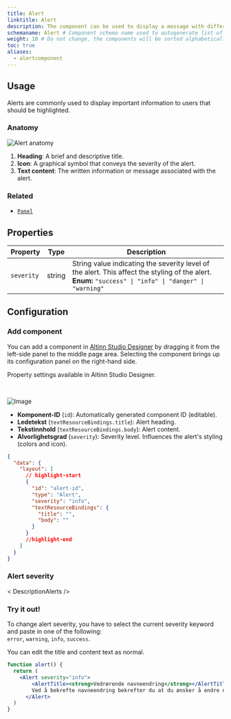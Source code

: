 ```yaml
---
title: Alert
linktitle: Alert
description: The component can be used to display a message with different levels of severity.
schemaname: Alert # Component schema name used to autogenerate list of properties from json schema (replace with appropriate component name)
weight: 10 # Do not change, the components will be sorted alphabetically
toc: true
aliases:
  - alertcomponent
---
```



## Usage

Alerts are commonly used to display important information to users that should be highlighted.

### Anatomy

![Alert anatomy](Alert-anatomy.png)

1. **Heading**: A brief and descriptive title.
2. **Icon**: A graphical symbol that conveys the severity of the alert.
3. **Text content**: The written information or message associated with the alert.

### Related

- [`Panel`](//)

## Properties

| **Property** | **Type** | **Description**                                                                                                                                         |
| ------------ | -------- | ------------------------------------------------------------------------------------------------------------------------------------------------------- |
| `severity`   | string   | String value indicating the severity level of the alert. This affect the styling of the alert. **Enum:** `"success" \| "info" \| "danger" \| "warning"` |

## Configuration

### Add component

You can add a component in [Altinn Studio Designer](./) by dragging it from the left-side panel to the middle page area.
Selecting the component brings up its configuration panel on the right-hand side.

<Tabs>
  <TabItem value="asd" label="Altinn Studio Designer" default>

Property settings available in Altinn Studio Designer.

<br />

![Image](./Alert-settings-panel.png)

<ul>
  <li>
    <strong>Komponent-ID</strong> (<code>id</code>): Automatically generated
    component ID (editable).
  </li>
  <li>
    <strong>Ledetekst</strong> (<code>textResourceBindings.title</code>): Alert
    heading.
  </li>
  <li>
    <strong>Tekstinnhold</strong> (<code>textResourceBindings.body</code>):
    Alert content.
  </li>
  <li>
    <strong>Alvorlighetsgrad</strong> (<code>severity</code>): Severity level.
    Influences the alert's styling (colors and icon).
  </li>
</ul>

  </TabItem>
  <TabItem value="code" label="Code">

```json title="App/ui/layouts/{page}.json"
{
  "data": {
    "layout": [
      // highlight-start
      {
        "id": "alert-id",
        "type": "Alert",
        "severity": "info",
        "textResourceBindings": {
          "title": "",
          "body": ""
        }
      }
      //highlight-end
    ]
  }
}
```
  </TabItem>
</Tabs>

### Alert severity

< DescriptionAlerts />

### Try it out!

To change alert severity, you have to select the current severity keyword and paste in one of the following:  
`error`, `warning`, `info`, `success`.

You can edit the title and content text as normal.

```jsx live
function alert() {
  return (
    <Alert severity="info">
        <AlertTitle><strong>Vedrørende navneendring</strong></AlertTitle>
        Ved å bekrefte navneendring bekrefter du at du ønsker å endre navnet ditt.
      </Alert>
  )
}
```

